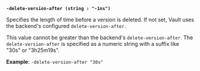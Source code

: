<a id="kv-flag-delete-version-after" />

**`-delete-version-after (string : "-1ns")`**

Specifies the length of time before a version is deleted. If not set, Vault uses
the backend's configured `delete-version-after`. 

This value cannot be greater than the backend's `delete-version-after`. The 
`delete-version-after` is specified as a numeric string with a suffix like 
"30s" or "3h25m19s".

**Example**: `-delete-version-after "30s"`